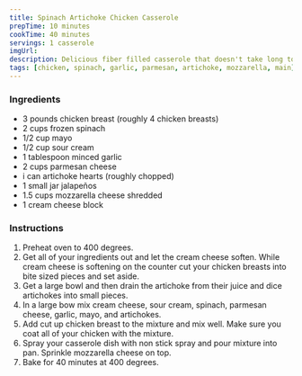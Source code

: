 ```yaml
---
title: Spinach Artichoke Chicken Casserole
prepTime: 10 minutes
cookTime: 40 minutes
servings: 1 casserole
imgUrl:
description: Delicious fiber filled casserole that doesn't take long to prep.
tags: [chicken, spinach, garlic, parmesan, artichoke, mozzarella, main]
---
```


### Ingredients

- 3 pounds chicken breast (roughly 4 chicken breasts)
- 2 cups frozen spinach
- 1/2 cup mayo
- 1/2 cup sour cream
- 1 tablespoon minced garlic
- 2 cups parmesan cheese
- i can artichoke hearts (roughly chopped)
- 1 small jar jalapeños
- 1.5 cups mozzarella cheese shredded
- 1 cream cheese block

### Instructions

1. Preheat oven to 400 degrees.
1. Get all of your ingredients out and let the cream cheese soften. While cream cheese is softening on the counter cut your chicken breasts into bite sized pieces and set aside.
1. Get a large bowl and then drain the artichoke from their juice and dice artichokes into small pieces.
1. In a large bow mix cream cheese, sour cream, spinach, parmesan cheese, garlic, mayo, and artichokes.
1. Add cut up chicken breast to the mixture and mix well. Make sure you coat all of your chicken with the mixture.
1. Spray your casserole dish with non stick spray and pour mixture into pan. Sprinkle mozzarella cheese on top.
1. Bake for 40 minutes at 400 degrees.
